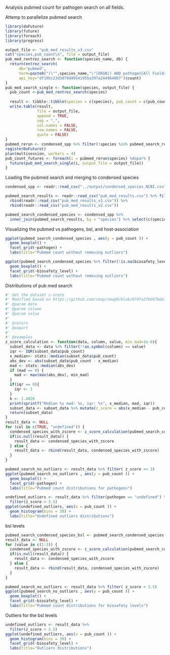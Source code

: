 Analysis pubmed count for pathogen search on all fields. 

Attemp to parallelize pubmed search 
```r
library(doFuture)
library(future)
library(foreach)
library(progress)

output_file <- "pub_med_results_v3.csv"
cat("species,pub_count\n", file = output_file)
pub_med_rentrez_search <- function(species_name, db) {
  return(entrez_search(
      db="pubmed", 
      term=paste0("(\"",species_name,"\"[ORGN]) AND pathogen[All Fields]"), 
      api_key="df19bc23d3d79d49541955a397a244964007")$count)
}
pub_med_search_single <- function(species, output_file) {
  pub_count <-pub_med_rentrez_search(species)
  
  result <- tibble::tibble(species = c(species), pub_count = c(pub_count))
  write.table(result, 
              file = output_file, 
              append = TRUE,
              sep = ",", 
              col.names = FALSE, 
              row.names = FALSE, 
              quote = FALSE)
}
pubmed_rerun <- condensed_spp %>% filter(!species %in% pubmed_search_results$species)
registerDoFuture()
plan(multisession, workers = 4)
pub_count_futures <- foreach(i = pubmed_rerun$species) %dopar% {
  future(pub_med_search_single(i, output_file = output_file))
}
```

Loading the pubmed search and merging to condensed species
```r
condensed_spp <- readr::read_csv("../output/condensed_species_NCBI.csv")

pubmed_search_results <- readr::read_csv("pub_med_results.csv") %>% filter(!is.na(pub_count)) %>% 
  rbind(readr::read_csv("pub_med_results_v1.csv")) %>% 
  rbind(readr::read_csv("pub_med_results_v2.csv"))

pubmed_search_condensed_species <- condensed_spp %>% 
  inner_join(pubmed_search_results, by = "species") %>% select(c(species, pathogen, biosafety_level, cogem_classification, pub_count))
```

Visualizing the pubmed vs pathogens, bsl, and host-association

```r
ggplot(pubmed_search_condensed_species , aes(y = pub_count )) + 
  geom_boxplot() + 
  facet_grid(~pathogen) + 
  labs(title="Pubmed count without removing outliers")
```

```r
ggplot(pubmed_search_condensed_species %>% filter(!is.na(biosafety_level)) , aes(y = pub_count )) + 
  geom_boxplot() + 
  facet_grid(~biosafety_level) + 
  labs(title="Pubmed count without removing outliers")
```

Distributions of pub med search 
```r
#' Get the dataset z-score
#' Modified based on https://github.com/cmap/cmapR/blob/674fa27bb97bde75b492a5d262cef2ce321c6c3c/R/math.R#L19
#' @param data 
#' @param column 
#' @param value 
#'
#' @return
#' @export
#'
#' @examples
z_score_calculation <- function(data, column, value, min_mad=1e-6){
  subset_data <- data %>% filter(!!as.symbol(column) == value) 
  iqr <- IQR(subset_data$pub_count)
  x_median<- stats::median(subset_data$pub_count)
  abs_dev <- abs(subset_data$pub_count - x_median) 
  mad <- stats::median(abs_dev) 
  if (mad == 0) {
    mad <- max(max(abs_dev), min_mad)
  }
  if(iqr == 0){
    iqr <- 1
  }
  k <- 1.4826
  print(sprintf("Median %s mad: %s, iqr: %s", x_median, mad, iqr))
  subset_data <- subset_data %>% mutate(z_score = abs(x_median - pub_count)/(k*iqr))
  return(subset_data)
}
result_data <- NULL
for (col in c(TRUE, "undefined")) {
  condensed_species_with_zscore <- z_score_calculation(pubmed_search_condensed_species, "pathogen", col)
  if(is.null(result_data)) {
    result_data <- condensed_species_with_zscore
  } else {
    result_data <- rbind(result_data, condensed_species_with_zscore)
  }
}

pubmed_search_no_outliers <- result_data %>% filter( z_score <= 3)
ggplot(pubmed_search_no_outliers , aes(y = pub_count )) +
  geom_boxplot() +
  facet_grid(~pathogen) +
  labs(title="Pubmed count distributions for pathogens") 
```

```r
undefined_outliers <- result_data %>% filter(pathogen == "undefined") %>% 
  filter(z_score > 3.5)
ggplot(undefined_outliers, aes(x = pub_count )) +
  geom_histogram(bins = 30) + 
  labs(title="Undefined outliers distributions")
```

bsl levels
```r

pubmed_search_condensed_species_bsl <- pubmed_search_condensed_species %>% filter(!is.na(biosafety_level))
result_data <- NULL
for (value in c(1:3)) {
  condensed_species_with_zscore <- z_score_calculation(pubmed_search_condensed_species, "biosafety_level", value)
  if(is.null(result_data)) {
    result_data <- condensed_species_with_zscore
  } else {
    result_data <- rbind(result_data, condensed_species_with_zscore)
  }
}

pubmed_search_no_outliers <- result_data %>% filter( z_score < 3.5)
ggplot(pubmed_search_no_outliers , aes(y = pub_count )) +
  geom_boxplot() +
  facet_grid(~biosafety_level) + 
  labs(title="Pubmed count distributions for biosafety levels")
```
Outliers for the bsl levels
```r
undefined_outliers <- result_data %>% 
  filter(z_score > 3.5)
ggplot(undefined_outliers, aes(x = pub_count )) +
  geom_histogram(bins = 30) + 
  facet_grid(~biosafety_level) + 
  labs(title="Outliers distributions")
```